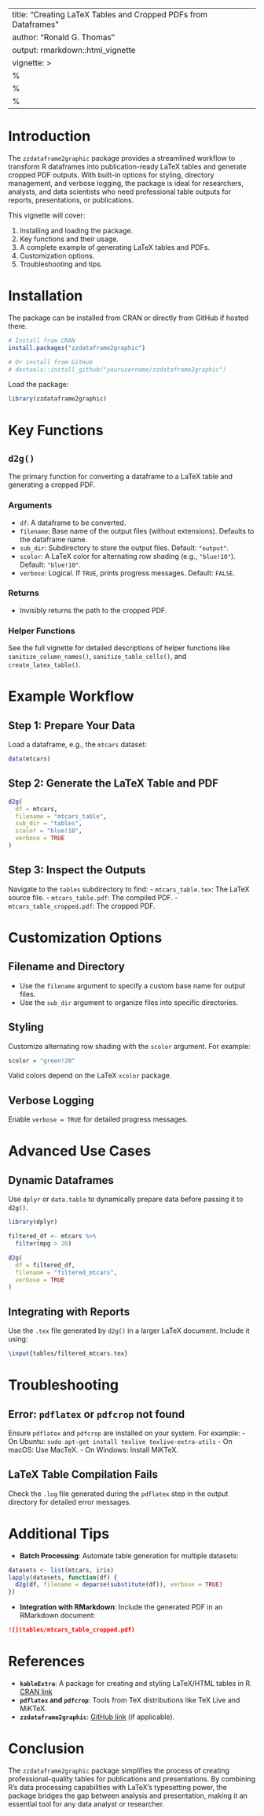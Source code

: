 
---
title: "Creating LaTeX Tables and Cropped PDFs from Dataframes"
author: "Ronald G. Thomas"
output: rmarkdown::html_vignette
vignette: >
  %\VignetteIndexEntry{Creating LaTeX Tables and Cropped PDFs from Dataframes}
  %\VignetteEngine{knitr::rmarkdown}
  %\VignetteEncoding{UTF-8}
---

# Introduction

The `zzdataframe2graphic` package provides a streamlined workflow to transform R dataframes into publication-ready LaTeX tables and generate cropped PDF outputs. With built-in options for styling, directory management, and verbose logging, the package is ideal for researchers, analysts, and data scientists who need professional table outputs for reports, presentations, or publications.

This vignette will cover:

1. Installing and loading the package.
2. Key functions and their usage.
3. A complete example of generating LaTeX tables and PDFs.
4. Customization options.
5. Troubleshooting and tips.

# Installation

The package can be installed from CRAN or directly from GitHub if hosted there.

```r
# Install from CRAN
install.packages("zzdataframe2graphic")

# Or install from GitHub
# devtools::install_github("yourusername/zzdataframe2graphic")
```

Load the package:

```r
library(zzdataframe2graphic)
```

# Key Functions

## `d2g()`
The primary function for converting a dataframe to a LaTeX table and generating a cropped PDF.

### Arguments
- `df`: A dataframe to be converted.
- `filename`: Base name of the output files (without extensions). Defaults to the dataframe name.
- `sub_dir`: Subdirectory to store the output files. Default: `"output"`.
- `scolor`: A LaTeX color for alternating row shading (e.g., `"blue!10"`). Default: `"blue!10"`.
- `verbose`: Logical. If `TRUE`, prints progress messages. Default: `FALSE`.

### Returns
- Invisibly returns the path to the cropped PDF.

### Helper Functions
See the full vignette for detailed descriptions of helper functions like `sanitize_column_names()`, `sanitize_table_cells()`, and `create_latex_table()`.

# Example Workflow

## Step 1: Prepare Your Data

Load a dataframe, e.g., the `mtcars` dataset:

```r
data(mtcars)
```

## Step 2: Generate the LaTeX Table and PDF

```r
d2g(
  df = mtcars,
  filename = "mtcars_table",
  sub_dir = "tables",
  scolor = "blue!10",
  verbose = TRUE
)
```

## Step 3: Inspect the Outputs

Navigate to the `tables` subdirectory to find:
- `mtcars_table.tex`: The LaTeX source file.
- `mtcars_table.pdf`: The compiled PDF.
- `mtcars_table_cropped.pdf`: The cropped PDF.

# Customization Options

## Filename and Directory
- Use the `filename` argument to specify a custom base name for output files.
- Use the `sub_dir` argument to organize files into specific directories.

## Styling
Customize alternating row shading with the `scolor` argument. For example:
```r
scolor = "green!20"
```
Valid colors depend on the LaTeX `xcolor` package.

## Verbose Logging
Enable `verbose = TRUE` for detailed progress messages.

# Advanced Use Cases

## Dynamic Dataframes
Use `dplyr` or `data.table` to dynamically prepare data before passing it to `d2g()`.

```r
library(dplyr)

filtered_df <- mtcars %>%
  filter(mpg > 20)

d2g(
  df = filtered_df,
  filename = "filtered_mtcars",
  verbose = TRUE
)
```

## Integrating with Reports
Use the `.tex` file generated by `d2g()` in a larger LaTeX document. Include it using:
```latex
\input{tables/filtered_mtcars.tex}
```

# Troubleshooting

## Error: `pdflatex` or `pdfcrop` not found
Ensure `pdflatex` and `pdfcrop` are installed on your system. For example:
- On Ubuntu: `sudo apt-get install texlive texlive-extra-utils`
- On macOS: Use MacTeX.
- On Windows: Install MiKTeX.

## LaTeX Table Compilation Fails
Check the `.log` file generated during the `pdflatex` step in the output directory for detailed error messages.

# Additional Tips

- **Batch Processing**: Automate table generation for multiple datasets:
```r
datasets <- list(mtcars, iris)
lapply(datasets, function(df) {
  d2g(df, filename = deparse(substitute(df)), verbose = TRUE)
})
```

- **Integration with RMarkdown**: Include the generated PDF in an RMarkdown document:
```markdown
![](tables/mtcars_table_cropped.pdf)
```

# References

- **`kableExtra`**: A package for creating and styling LaTeX/HTML tables in R. [CRAN link](https://cran.r-project.org/package=kableExtra)
- **`pdflatex` and `pdfcrop`**: Tools from TeX distributions like TeX Live and MiKTeX.
- **`zzdataframe2graphic`**: [GitHub link](https://github.com/yourusername/zzdataframe2graphic) (if applicable).

# Conclusion

The `zzdataframe2graphic` package simplifies the process of creating professional-quality tables for publications and presentations. By combining R's data processing capabilities with LaTeX's typesetting power, the package bridges the gap between analysis and presentation, making it an essential tool for any data analyst or researcher.
